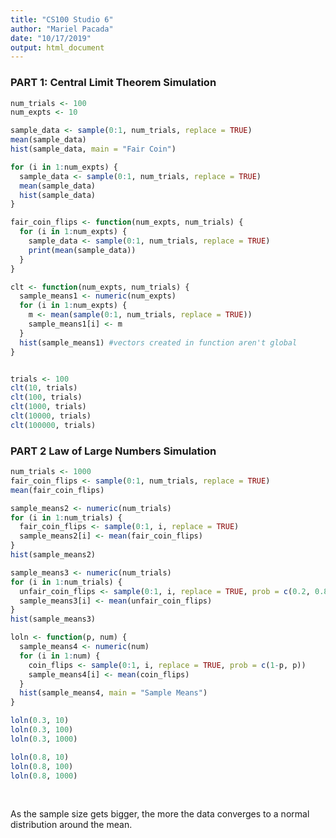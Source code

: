 ```yaml
---
title: "CS100 Studio 6" 
author: "Mariel Pacada"
date: "10/17/2019"
output: html_document
---
```


### PART 1: Central Limit Theorem Simulation
```r
num_trials <- 100
num_expts <- 10
```

```r
sample_data <- sample(0:1, num_trials, replace = TRUE)
mean(sample_data)
hist(sample_data, main = "Fair Coin")
```
```r
for (i in 1:num_expts) {
  sample_data <- sample(0:1, num_trials, replace = TRUE)
  mean(sample_data)
  hist(sample_data)
}
```

```r
fair_coin_flips <- function(num_expts, num_trials) {
  for (i in 1:num_expts) {
    sample_data <- sample(0:1, num_trials, replace = TRUE)
    print(mean(sample_data))
  }
}
```

```r
clt <- function(num_expts, num_trials) {
  sample_means1 <- numeric(num_expts)
  for (i in 1:num_expts) {
    m <- mean(sample(0:1, num_trials, replace = TRUE))
    sample_means1[i] <- m
  }
  hist(sample_means1) #vectors created in function aren't global
}


trials <- 100
clt(10, trials)
clt(100, trials)
clt(1000, trials)
clt(10000, trials)
clt(100000, trials)
```

### PART 2 Law of Large Numbers Simulation
```r
num_trials <- 1000
fair_coin_flips <- sample(0:1, num_trials, replace = TRUE)
mean(fair_coin_flips)
```

```r
sample_means2 <- numeric(num_trials)
for (i in 1:num_trials) {
  fair_coin_flips <- sample(0:1, i, replace = TRUE)
  sample_means2[i] <- mean(fair_coin_flips)
}
hist(sample_means2)
```

```r
sample_means3 <- numeric(num_trials)
for (i in 1:num_trials) {
  unfair_coin_flips <- sample(0:1, i, replace = TRUE, prob = c(0.2, 0.8))
  sample_means3[i] <- mean(unfair_coin_flips)
}
hist(sample_means3)
```

```r
loln <- function(p, num) {
  sample_means4 <- numeric(num)
  for (i in 1:num) {
    coin_flips <- sample(0:1, i, replace = TRUE, prob = c(1-p, p))
    sample_means4[i] <- mean(coin_flips)
  }
  hist(sample_means4, main = "Sample Means")
}

loln(0.3, 10)
loln(0.3, 100)
loln(0.3, 1000)

loln(0.8, 10)
loln(0.8, 100)
loln(0.8, 1000)
```
&nbsp;

As the sample size gets bigger, the more the data converges to a normal distribution around the mean. 